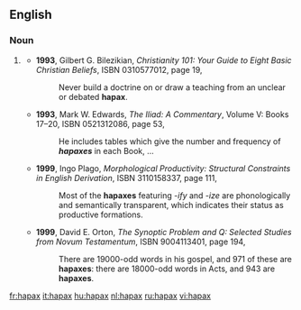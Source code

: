 ==English==
===Noun===
{{en-noun|es}}

# {{informal}} {{abbreviation of|[[hapax legomenon]]}}
#*'''1993''', Gilbert G. Bilezikian, ''Christianity 101: Your Guide to Eight Basic Christian Beliefs'', ISBN 0310577012, page 19,
#*:Never build a doctrine on or draw a teaching from an unclear or debated '''hapax'''.
#*'''1993''', Mark W. Edwards, ''The Iliad: A Commentary'', Volume V: Books 17–20, ISBN 0521312086, page 53,
#*:He includes tables which give the number and frequency of '''''hapaxes''''' in each Book, ...
#*'''1999''', Ingo Plago, ''Morphological Productivity: Structural Constraints in English Derivation'', ISBN 3110158337, page 111,
#*:Most of the '''hapaxes''' featuring ''-ify'' and ''-ize'' are phonologically and semantically transparent, which indicates their status as productive formations.
#*'''1999''', David E. Orton, ''The Synoptic Problem and Q: Selected Studies from Novum Testamentum'', ISBN 9004113401, page 194,
#*:There are 19000-odd words in his gospel, and 971 of these are '''hapaxes''': there are 18000-odd words in Acts, and 943 are '''hapaxes'''.

[[fr:hapax]]
[[it:hapax]]
[[hu:hapax]]
[[nl:hapax]]
[[ru:hapax]]
[[vi:hapax]]